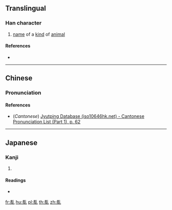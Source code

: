 ==Translingual==

===Han character===
{{Han char|rn=5|rad=乙|as=12|sn=13|four=92210|canj=FQU|ids=⿰粦乚}}

# [[name]] of a [[kind]] of [[animal]]

====References====
* {{Han ref|kx=0085.010|dkj=00215|dj=0173.090|hdz=10058.010|uh=4E83|ud=20099|bh=DCB1|bd=56497}}

----

==Chinese==
{{zh-forms}}

===Pronunciation===
{{zh-pron
|m=lín
|c=leon5
|mc=
|oc=
|ma=
|cat=n
}}

====References====
* (''Cantonese'') [http://www.iso10646hk.net/jp/document/download.jsp Jyutping Database (iso10646hk.net) - Cantonese Pronunciation List (Part 1), p. 62]

----

==Japanese==

===Kanji===
{{ja-kanji|grade=|rs=乙12}}

# {{defn|lang=ja|sort=乙12}}

====Readings====
* {{ja-readings|on=[[りん]] (rin)|kun=[[うれる]] (ureru)}}

[[fr:亃]]
[[hu:亃]]
[[pl:亃]]
[[th:亃]]
[[zh:亃]]